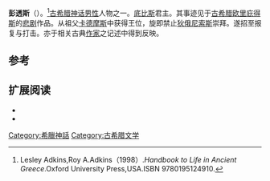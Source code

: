 {{expand|time=2013-10-17T02:23:29+00:00}}
{{Infobox deity|type=Greek
| image = Death Pentheus Louvre G445.jpg
| caption =彭透斯的艺术形象
| name = 彭透斯
|father=[[地生人|地生人]]厄喀翁|mother=底比斯的阿高厄|siblings=伊庇鲁斯|children=梅诺埃修斯}}
'''彭透斯'''（{{lang-en|Pentheus}}）。<ref>Lesley Adkins,Roy A.Adkins（1998）.''Handbook to Life in Ancient Greece''.Oxford University Press,USA.ISBN 9780195124910.</ref>[[古希腊神话|古希腊神话]][[男性|男性]]人物之一。[[底比斯_(希腊)|底比斯]]君主。其事迹见于[[古希腊|古希腊]][[欧里庇得斯|欧里庇得斯]]的[[悲剧|悲剧]]作品。从祖父[[卡德摩斯|卡德摩斯]]中获得王位，旋即禁止[[狄俄尼索斯|狄俄尼索斯]]崇拜。遂招至报复与打击。亦于相关古典[[作家|作家]]之记述中得到反映。

== 参考 ==
{{reflist}}

== 扩展阅读 ==
{{Commons category|彭透斯}}
*{{cite book
  | last = Euripides
  | title = ''The Bacchae''
  | url = http://www.perseus.tufts.edu/cgi-bin/ptext?lookup=Eur.+Ba.+1
  | access-date = 2013-10-17
  | archive-date = 2003-10-23
  | archive-url = https://web.archive.org/web/20031023110627/http://www.perseus.tufts.edu/cgi-bin/ptext?lookup=Eur.+Ba.+1
  }}
*{{cite book
  | last = Ovid
  | title = ''Cadmus''
}}

{{s-start}}
{{s-reg}}
{{succession box
 |before=[[卡德摩斯|卡德摩斯]]
 |title=[[底比斯_(希腊)|底比斯]][[国王|国王]]
 |after=[[波里德诺斯|波里德诺斯]]
 |years=
}}
{{s-end}}
{{Theban Kings}}
{{Authority control}}

[[Category:希臘神話|Category:希臘神話]]
[[Category:古希腊文学|Category:古希腊文学]]